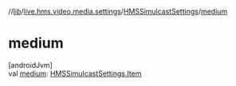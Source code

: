 //[lib](/api-reference/android/v2/home/content)/[live.hms.video.media.settings](../index)/[HMSSimulcastSettings](index)/[medium](medium)

# medium

[androidJvm]\
val [medium](medium): [HMSSimulcastSettings.Item](-item/index)
